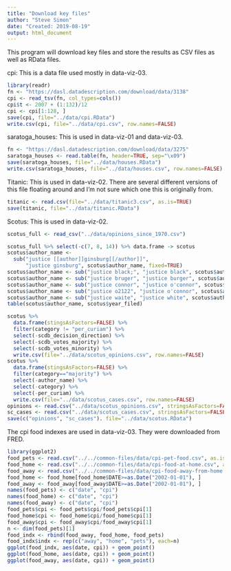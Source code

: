 ```yaml
---
title: "Download key files"
author: "Steve Simon"
date: "Created: 2019-08-19"
output: html_document
---
```


This program will download key files and store the results as CSV files as well as RData files.

cpi: This is a data file used mostly in data-viz-03.

```r
library(readr)
fn <- "https://dasl.datadescription.com/download/data/3138"
cpi <- read_tsv(fn, col_types=cols())
cpi$t <- 2007 + (1:132)/12
cpi <- cpi[1:128, ]
save(cpi, file="../data/cpi.RData")
write.csv(cpi, file="../data/cpi.csv", row.names=FALSE)
```

saratoga_houses: This is used in data-viz-01 and data-viz-03.

```r
fn <- "https://dasl.datadescription.com/download/data/3275"
saratoga_houses <- read.table(fn, header=TRUE, sep="\x09")
save(saratoga_houses, file="../data/houses.RData")
write.csv(saratoga_houses, file="../data/houses.csv", row.names=FALSE)
```

Titanic: This is used in data-viz-02. There are several different versions of this file floating around and I'm not sure which one this is originally from.

```r
titanic <- read.csv(file="../data/titanic3.csv", as.is=TRUE)
save(titanic, file="../data/titanic.RData")
```

Scotus: This is used in data-viz-02.

```r
scotus_full <- read_csv("../data/opinions_since_1970.csv")
```

```r
scotus_full %>% select(-c(7, 8, 14)) %>% data.frame -> scotus
scotus$author_name <- 
  sub("justice [[author]]ginsburg[[/author]]", 
      "justice ginsburg", scotus$author_name, fixed=TRUE)
scotus$author_name <- sub("justice black;", "justice black", scotus$author_name)
scotus$author_name <- sub("justice bruger", "justice burger", scotus$author_name)
scotus$author_name <- sub("justice connor", "justice o'connor", scotus$author_name)
scotus$author_name <- sub("justice o2122", "justice o'connor", scotus$author_name)
scotus$author_name <- sub("justice waite", "justice white", scotus$author_name)
table(scotus$author_name, scotus$year_filed)
```

```r
scotus %>%
  data.frame(stingsAsFactors=FALSE) %>%
  filter(category != "per_curiam") %>%
  select(-scdb_decision_direction) %>%
  select(-scdb_votes_majority) %>%
  select(-scdb_votes_minority) %>%
  write.csv(file="../data/scotus_opinions.csv", row.names=FALSE)
scotus %>%
  data.frame(stingsAsFactors=FALSE) %>%
  filter(category=="majority") %>%
  select(-author_name) %>%
  select(-category) %>%
  select(-per_curiam) %>%
  write.csv(file="../data/scotus_cases.csv", row.names=FALSE)
opinions <- read.csv("../data/scotus_opinions.csv", stringsAsFactors=FALSE) 
sc_cases <- read.csv("../data/scotus_cases.csv", stringsAsFactors=FALSE) 
save(c("opinions", "sc_cases"). file="../data/scotus.RData")
```

The cpi food indexes are used in data-viz-03. They were downloaded from FRED.

```r
library(ggplot2)
food_pets <- read.csv("../../common-files/data/cpi-pet-food.csv", as.is=TRUE)
food_home <- read.csv("../../common-files/data/cpi-food-at-home.csv", as.is=TRUE)
food_away <- read.csv("../../common-files/data/cpi-food-away-from-home.csv", as.is=TRUE)
food_home <- food_home[food_home$DATE>=as.Date("2002-01-01"), ]
food_away <- food_away[food_away$DATE>=as.Date("2002-01-01"), ]
names(food_pets) <- c("date", "cpi")
names(food_home) <- c("date", "cpi")
names(food_away) <- c("date", "cpi")
food_pets$cpi <- food_pets$cpi/food_pets$cpi[1]
food_home$cpi <- food_home$cpi/food_home$cpi[1]
food_away$cpi <- food_away$cpi/food_away$cpi[1]
n <- dim(food_pets)[1]
food_indx <- rbind(food_away, food_home, food_pets)
food_indx$indx <- rep(c("away", "home", "pets"), each=n)
ggplot(food_indx, aes(date, cpi)) + geom_point()
ggplot(food_home, aes(date, cpi)) + geom_point()
ggplot(food_away, aes(date, cpi)) + geom_point()
```